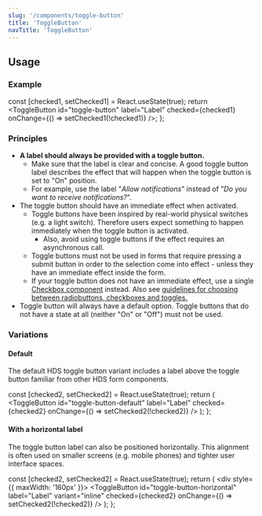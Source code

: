 ```yaml
---
slug: '/components/toggle-button'
title: 'ToggleButton'
navTitle: 'ToggleButton'
---
```




## Usage

### Example

  const [checked1, setChecked1] = React.useState(true);
  return <ToggleButton id="toggle-button" label="Label" checked={checked1} onChange={() => setChecked1(!checked1)} />;
};

<PlaygroundPreview>
  <ToggleExample />
</PlaygroundPreview>

### Principles

- **A label should always be provided with a toggle button.**
  - Make sure that the label is clear and concise. A good toggle button label describes the effect that will happen when the toggle button is set to "On" position.
  - For example, use the label "_Allow notifications_" instead of "_Do you want to receive notifications?_".
- The toggle button should have an immediate effect when activated.
  - Toggle buttons have been inspired by real-world physical switches (e.g. a light switch). Therefore users expect something to happen immediately when the toggle button is activated.
    - Also, avoid using toggle buttons if the effect requires an asynchronous call.
  - Toggle buttons must not be used in forms that require pressing a submit button in order to the selection come into effect - unless they have an immediate effect inside the form.
  - If your toggle button does not have an immediate effect, use a single [Checkbox component](/components/checkbox) instead. Also see [guidelines for choosing between radiobuttons, checkboxes and toggles.](/foundation/guidelines/checkbox-radiobutton-toggle)
- Toggle button will always have a default option. Toggle buttons that do not have a state at all (neither "On" or "Off") must not be used.

### Variations

#### Default

The default HDS toggle button variant includes a label above the toggle button familiar from other HDS form components.

  const [checked2, setChecked2] = React.useState(true);
  return (
    <ToggleButton id="toggle-button-default" label="Label" checked={checked2} onChange={() => setChecked2(!checked2)} />
  );
};

<PlaygroundPreview>
  <DefaultToggleExample />
</PlaygroundPreview>

#### With a horizontal label

The toggle button label can also be positioned horizontally. This alignment is often used on smaller screens (e.g. mobile phones) and tighter user interface spaces.

  const [checked2, setChecked2] = React.useState(true);
  return (
    <div style={{ maxWidth: '160px' }}>
      <ToggleButton
        id="toggle-button-horizontal"
        label="Label"
        variant="inline"
        checked={checked2}
        onChange={() => setChecked2(!checked2)}
      />
    </div>
  );
};

<PlaygroundPreview>
  <HorizontalToggleExample />
</PlaygroundPreview>
